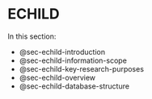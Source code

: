 # ECHILD {#sec-echild}

In this section:

* @sec-echild-introduction
* @sec-echild-information-scope
* @sec-echild-key-research-purposes
* @sec-echild-overview
* @sec-echild-database-structure